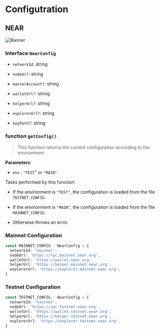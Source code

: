 # Configutration 

## NEAR

![Banner](https://user-images.githubusercontent.com/64161383/133971770-4e8d4526-3175-4ad5-8265-fe5fc58389ab.png)

### Interface `NearConfig`

- `networkId`: string

- `nodeUrl`: string

- `masterAccount?`: string 

- `walletUrl?`: string 

- `helperUrl?`: string 

- `explorerUrl?`: string 

- `keyPath?`: string 

### function `getConfig()`

> This function returns the current configuration according to the environment.

**Parameters**: 

- `env` : `"TEST`" or `"MAIN"`

Tasks performed by this function:

- If the environment is `"TEST"`, the configuration is loaded from the file `TESTNET_CONFIG`.

- If the environment is `"MAIN"`, the configuration is loaded from the file `MAINNET_CONFIG`.

- Otherwise throws an error.

### Mainnet Configuration

```ts
const MAINNET_CONFIG : NearConfig = {
  networkId: 'mainnet',
  nodeUrl: 'https://rpc.mainnet.near.org',
  walletUrl: 'https://wallet.near.org',
  helperUrl: 'https://helper.mainnet.near.org',
  explorerUrl: 'https://explorer.mainnet.near.org',
}
```

### Testnet Configuration

```ts
const TESTNET_CONFIG : NearConfig = {
  networkId: 'testnet',
  nodeUrl: 'https://rpc.testnet.near.org',
  walletUrl: 'https://wallet.testnet.near.org',
  helperUrl: 'https://helper.testnet.near.org',
  explorerUrl: 'https://explorer.testnet.near.org',
}
```
